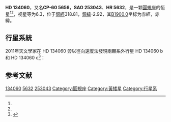 {{Starbox begin
| name = HD 134060
}}
{{Starbox observe
| epoch = [[J2000.0|J2000.0]]
| constell = [[圓規座|圓規座]]<ref name=SIMBAD>{{cite web
 | url=http://simbad.u-strasbg.fr/simbad/sim-id?Ident=HR+5632
 | title=Pulsating variable Star
 | publisher=Centre de Données astronomiques de Strasbourg
 | work=SIMBAD
 | accessdate=2012-07-13
 | archive-date=2016-03-17
 | archive-url=https://web.archive.org/web/20160317204544/http://simbad.u-strasbg.fr/simbad/sim-id?Ident=HR+5632
 | dead-url=no
 }}</ref><ref name=DATA>{{cite web
 | url=http://vizier.u-strasbg.fr/viz-bin/VizieR-5?-out.add=.&-source=5050&-corr=PK=HR&-out.max=9999&HR=5632
 | title=VizieR Detailed Page
 | accessdate=2012-07-13
 | archive-date=2016-03-05
 | archive-url=https://web.archive.org/web/20160305220634/http://vizier.u-strasbg.fr/viz-bin/VizieR-5?-out.add=.&-source=5050&-corr=PK=HR&-out.max=9999&HR=5632
 | dead-url=no
 }}</ref>
| 星官 = 
| ra = {{RA|15|10|44.6}}<ref name=SIMBAD /><ref name=DATA />
| dec = {{DEC|-61|25|21}}<ref name=SIMBAD /><ref name=DATA />
| appmag_v = 6.3<ref name=SIMBAD /><ref name=DATA />
}}
{{Starbox character
| class = G2V<ref name=SIMBAD /><ref name=DATA />
| b-v = 0.63<ref name=SIMBAD /><ref name=DATA />
| u-b = 0.16<ref name=SIMBAD /><ref name=DATA />
| r-i = <ref name=SIMBAD /><ref name=DATA />
| variable = 
}}
{{Starbox astrometry
| radial_v = 0.16
| prop_mo_ra = 38
| parallax = 
| p_error = 
}}
{{Starbox catalog
| names =CP-60 5656，[[SAO星表|SAO]] 253043，[[HD星表|HD]] 134060，[[HR星表|HR]] 5632}}
{{Starbox reference |Simbad=HR+5632}}
{{Starbox end}}

'''HD 134060'''，又名'''CP-60 5656'''，'''SAO 253043'''、'''HR 5632'''，是一颗[[圓規座|圓規座]]的恒星<ref name=SIMBAD /><ref name=DATA />，视星等为6.3，位于[[銀道座標系|銀經]]318.81，[[銀道座標系|銀緯]]-2.92，其[[B1900.0|B1900.0]]坐标为赤經{{RA|15|2|42.8}}，赤緯{{DEC|-61|-2.92|24}}。

== 行星系統 ==
2011年天文學家在 HD 134060 旁以徑向速度法發現兩顆系外行星 HD 134060 b 和 HD 134060 c<ref>{{Cite web |url=http://exoplanet.eu/catalog/?f='HD%20134060'+in+name |title=存档副本 |accessdate=2013-02-20 |archive-date=2016-03-03 |archive-url=https://web.archive.org/web/20160303215752/http://exoplanet.eu/catalog/?f='HD%20134060'+in+name |dead-url=no }}</ref>：

{{OrbitboxPlanet begin
| table_ref = <ref>{{cite web |url=http://voparis-exoplanet-new.obspm.fr/catalog/hd_134060_b/ |title=存档副本 |accessdate=2013-01-31 |deadurl=yes |archiveurl=https://web.archive.org/web/20140202125600/http://voparis-exoplanet-new.obspm.fr/catalog/hd_134060_b/ |archivedate=2014-02-02 }}</ref> 
}}
{{OrbitboxPlanet
| exoplanet = b
| mass = 0.0351 ± 0.0021
| period = 3.27 ± 0.0002
| semimajor = 0.0444 ± 0.0007
| eccentricity = 0.4 ± 0.04
}}
{{OrbitboxPlanet
| exoplanet = c
| mass = 0.1507 ± 0.071
| period = 1160.9 ± 27.046
| semimajor = 2.2263 ± 0.0507
| eccentricity = 0.75 ± 0.19
}}
{{Orbitbox end}}


== 参考文献 ==
{{reflist}}

{{star-stub}}
{{Stars of Circinus}}

[[Category:HD和HDE天體|134060]]
[[Category:HR天體|5632]]
[[Category:SAO天體|253043]]
[[Category:圓規座|Category:圓規座]]
[[Category:黃矮星|Category:黃矮星]]
[[Category:行星系|Category:行星系]]